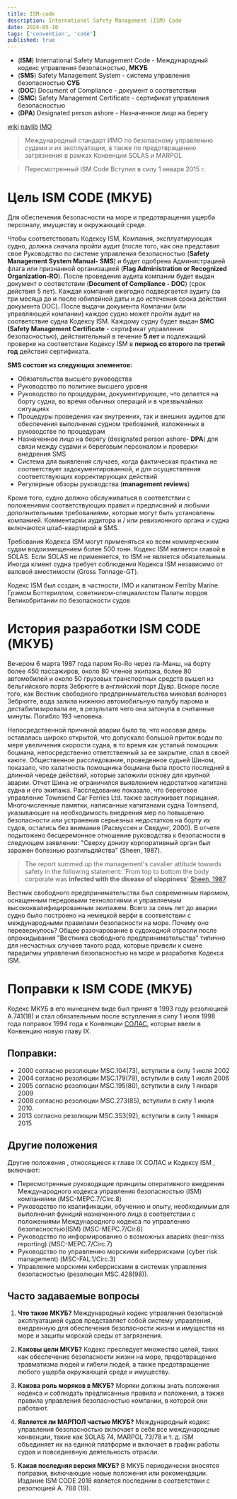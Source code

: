 ```yaml
---
title: ISM-code
description: International Safety Management (ISM) Code
date: 2024-05-10
tags: ['convention', 'code']
published: true
---
```


- (**ISM**) International Safety Management Code - Международный кодекс
  управления безопасностью, **МКУБ**
- (**SMS**) Safety Management System - система управления безопасностью **СУБ**
- (**DOC**) Document of Compliance - документ о соответствии
- (**SMC**) Safety Management Certificate - сертификат управления безопасностью
- (**DPA**) Designated person ashore - Назначенное лицо на берегу

[wiki](https://en.m.wikipedia.org/wiki/International_Safety_Management_Code)
[navlib](https://navlib.net/ism-code/)
[IMO](https://www.imo.org/en/OurWork/HumanElement/Pages/ISMCode.aspx)

> Международный стандарт ИМО по безопасному управлению судами и их эксплуатации,
> а также по предотвращению загрязнения в рамках Конвенции SOLAS и MARPOL

> Пересмотренный ISM Code Вступил в силу 1 января 2015 г.

# Цель ISM CODE (МКУБ)

Для обеспечения безопасности на море и предотвращения ущерба персоналу,
имуществу и окружающей среде.

Чтобы соответствовать Кодексу ISM, Компания, эксплуатирующая судно, должна
сначала пройти аудит (после того, как она представит свое Руководство по системе
управления безопасностью (**Safety Management System Manual- SMS**) и будет
одобрена Администрацией флага или признанной организацией (**Flag Administration
or Recognized Organization-RO**). После проведения аудита компании будет выдан
документ о соответствии (**Document of Compliance - DOC**) (срок действия 5
лет). Каждая компания ежегодно подвергается аудиту (за три месяца до и после
юбилейной даты и до истечения срока действия документа DOC). После выдачи
документа Компании (или управляющей компании) каждое судно может пройти аудит на
соответствие судна Кодексу ISM. Каждому судну будет выдан **SMC (Safety
Management Certificate** - сертификат управления безопасностью), действительный
в течение **5 лет** и подлежащий проверке на соответствие Кодексу ISM в **период
со второго по третий год** действия сертификата.

**SMS состоит из следующих элементов:**

- Обязательства высшего руководства
- Руководство по политике высшего уровня
- Руководство по процедурам, документирующее, что делается на борту судна, во
  время обычных операций и в чрезвычайных ситуациях
- Процедуры проведения как внутренних, так и внешних аудитов для обеспечения
  выполнения судном требований, изложенных в руководстве по процедурам
- Назначенное лицо на берегу (designated person ashore- **DPA**) для связи между
  судами и береговым персоналом и проверки внедрения SMS
- Система для выявления случаев, когда фактическая практика не соответствует
  задокументированной, и для осуществления соответствующих корректирующих
  действий
- Регулярные обзоры руководства (**management reviews**)

Кроме того, судно должно обслуживаться в соответствии с положениями
соответствующих правил и предписаний и любыми дополнительными требованиями,
которые могут быть установлены компанией. Комментарии аудитора и / или
ревизионного органа и судна включаются штаб-квартирой в SMS.

Требования Кодекса ISM могут применяться ко всем коммерческим судам
водоизмещением более 500 тонн. Кодекс ISM является главой в SOLAS. Если SOLAS не
применяется, то ISM не является обязательным. Иногда клиент судна требует
соблюдения Кодекса ISM независимо от валовой вместимости (Gross Tonnage-GT).

Кодекс ISM был создан, в частности, IMO и капитаном Ferriby Marine. Грэмом
Боттериллом, советником-специалистом Палаты лордов Великобритании по
безопасности судов

# История разработки ISM CODE (МКУБ)

Вечером 6 марта 1987 года паром Ro-Ro через ла-Манш, на борту более 450
пассажиров, около 80 членов экипажа, более 80 автомобилей и около 50 грузовых
транспортных средств вышел из бельгийского порта Зебрюгге в английский порт
Дувр. Вскоре после того, как Вестник свободного предпринимательства миновал
волнорез Зебрюгге, вода залила нижнюю автомобильную палубу парома и
дестабилизировала ее, в результате чего она затонула в считанные минуты. Погибло
193 человека.

Непосредственной причиной аварии было то, что носовая дверь оставалась широко
открытой, что допускало большой приток воды по мере увеличения скорости судна, в
то время как усталый помощник боцмана, непосредственно ответственный за ее
закрытие, спал в своей каюте. Общественное расследование, проведенное судьей
Шином, показало, что халатность помощника боцмана была просто последней в
длинной череде действий, которые заложили основу для крупной аварии. Отчет Шина
не ограничился выявлением недостатков капитана судна и его экипажа.
Расследование показало, что береговое управление Townsend Car Ferries Ltd. также
заслуживает порицания. Многочисленные памятки, написанные капитанами судна
Townsend, указывающие на необходимость внедрения мер по повышению безопасности
или устранения серьезных недостатков на борту их судов, остались без внимания
(Расмуссен и Сведунг, 2000). В отчете подытожено бесцеремонное отношение
руководства к безопасности в следующем заявлении: "Сверху донизу корпоративный
орган был заражен болезнью разгильдяйства" (Sheen, 1987).

> The report summed up the management's cavalier attitude towards safety in the
> following statement: 'From top to bottom the body corporate was **infected
> with the disease of sloppiness**'
> [Sheen, 1987](https://assets.publishing.service.gov.uk/media/54c1704ce5274a15b6000025/FormalInvestigation_HeraldofFreeEnterprise-MSA1894.pdf).

Вестник свободного предпринимательства был современным паромом, оснащенным
передовыми технологиями и управляемым высококвалифицированным экипажем. Всего за
семь лет до аварии судно было построено на немецкой верфи в соответствии с
международными правилами безопасности на море. Почему оно перевернулось? Общее
разочарование в судоходной отрасли после опрокидывания "Вестника свободного
предпринимательства" типично для несчастных случаев такого рода, которые привели
к смене парадигмы управления безопасностью на море и разработке Кодекса ISM.

# Поправки к ISM CODE (МКУБ)

Кодекс МКУБ в его нынешнем виде был принят в 1993 году резолюцией A.741(18) и
стал обязательным после вступления в силу 1 июля 1998 года поправок 1994 года к
Конвенции [СОЛАС](/blog/solas), которые ввели в Конвенцию новую главу IX.

## Поправки:

- 2000 согласно резолюции MSC.104(73), вступили в силу 1 июля 2002
- 2004 согласно резолюции MSC.179(79), вступили в силу 1 июля 2006
- 2005 согласно резолюции MSC.195(80), вступили в силу 1 января 2009
- 2008 согласно резолюции MSC.273(85), вступили в силу 1 июля 2010.
- 2013 согласно резолюции MSC.353(92), вступили в силу 1 января 2015

## Другие положения

Другие положения , относящиеся к главе IX СОЛАС и Кодексу ISM , включают:

- Пересмотренные руководящие принципы оперативного внедрения Международного
  кодекса управления безопасностью (ISM) компаниями (MSC-MEPC.7/Circ.8)
- Руководство по квалификации, обучению и опыту, необходимым для выполнения
  функций назначенного лица в соответствии с положениями Международного кодекса
  по управлению безопасностью(ISM) (MSC-MEPC.7/Cir.6)
- Руководство по информированию о возможных авариях (near-miss reporting)
  (MSC-MEPC.7/Circ.7)
- Руководство по управлению морскими киберрисками (cyber risk management)
  (MSC-FAL.1/Circ.3)
- Управление морскими киберрисками в системах управления безопасностью
  (резолюция MSC.428(98)).

## Часто задаваемые вопросы

1. **Что такое МКУБ?** Международный кодекс управления безопасной эксплуатацией
   судов представляет собой систему управления, внедренную для обеспечения
   безопасности жизни и имущества на море и защиты морской среды от загрязнения.

2. **Каковы цели МКУБ?** Кодекс преследует множество целей, таких как
   обеспечение безопасности жизни на море, предотвращение травматизма людей и
   гибели людей, а также предотвращение любого ущерба окружающей среде и
   имуществу.

3. **Какова роль моряков в МКУБ?** Моряки должны знать положения кодекса и
   соблюдать предписанные правила и положения, а также правила управления
   безопасностью компании, в которой они работают.

4. **Является ли МАРПОЛ частью МКУБ?** Международный кодекс управления
   безопасностью включает в себя все международные конвенции, такие как SOLAS
   74, MARPOL 73/78 и т. д. ISM объединяет их на единой платформе и включает в
   график работы судов и повседневную деятельность отрасли.

5. **Какая последняя версия МКУБ?** В МКУБ периодически вносятся поправки,
   включающие новые положения или рекомендации. Издание ISM CODE 2018 является
   последним в соответствии с резолюцией A. 788 (19).
